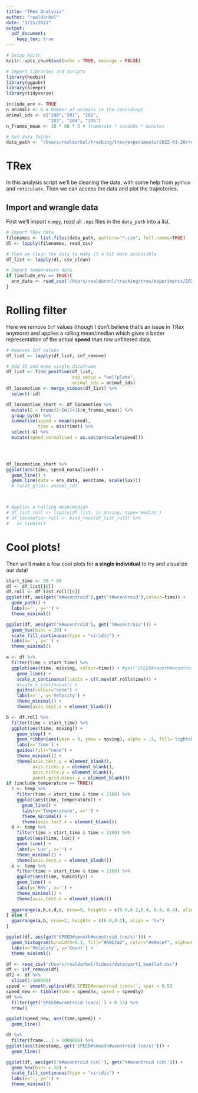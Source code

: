 ```yaml
---
title: "TRex Analysis"
author: "roaldarbol"
date: "3/25/2021"
output: 
  pdf_document:
    keep_tex: true
---
```

```r

# Setup knitr
knitr::opts_chunk$set(echo = TRUE, message = FALSE)

# Import libraries and scripts
library(hexbin)
library(ggpubr)
library(sleepr)
library(tidyverse)

include_env <- TRUE
n_animals <- 6 # Number of animals in the recordings
animal_ids <- c("200","201", "202", 
                "203", "204", "205")
n_frames_mean <- 30 * 60 * 5 # framerate * seconds * minutes

# Set data folder
data_path <- "/Users/roaldarbol/tracking/trex/experiments/2022-01-20/results/data"
```

# TRex
In this analysis script we'll be cleaning the data, with some help from `python` and `reticulate`. Then we can access the data and plot the trajectories.

## Import and wrangle data
First we'll import `numpy`, read all `.npz` files in the `data_path` into a list.


```r
# Import TRex data
filenames <- list.files(data_path, pattern="*.csv", full.names=TRUE)
dl <- lapply(filenames, read_csv)

# Then we clean the data to make it a bit more accessible
df_list <- lapply(dl, csv_clean)

# Import temperature data
if (include_env == TRUE){
  env_data <- read_csv('/Users/roaldarbol/tracking/trex/experiments/2022-01-20/environmental_data/2022-01-20_16.37.19.csv')
}

```

# Rolling filter
Here we remove `Inf` values (though I don't believe that's an issue in TRex anymore) and applies a rolling mean/median which gives a better representation of the actual **speed** than raw unfiltered data.

```r
# Removes Inf values
df_list <- lapply(df_list, inf_remove)

# Add ID and make single dataframe
df_list <- find_position(df_list, 
                         exp_setup = "wellplate", 
                         animal_ids = animal_ids)
df_locomotion <- merge_videos(df_list) %>% 
  select(-id)

df_locomotion_short <- df_locomotion %>%
  mutate(G = trunc(2:(n()+1)/n_frames_mean)) %>% 
  group_by(G) %>% 
  summarise(speed = mean(speed),
            time = min(time)) %>% 
  select(-G) %>% 
  mutate(speed_normalised = as.vector(scale(speed)))
  



df_locomotion_short %>% 
ggplot(aes(time, speed_normalised)) +
  geom_line() +
  geom_line(data = env_data, aes(time, scale(lux))) 
  # facet_grid(~ animal_id)



# Applies a rolling mean/median
# df_list_roll <- lapply(df_list, is_moving, type='median')
# df_locomotion_roll <- bind_rows(df_list_roll) %>% 
#   as_tibble()
```


# Cool plots!
Then we'll make a few cool plots for **a single individual** to try and visualize our data!

```r
start_time <- 30 * 60
df <- df_list[[6]]
df.roll <- df_list.roll[[6]]
ggplot(df, aes(get("X#wcentroid"),get('Y#wcentroid'),colour=time)) + 
  geom_path() +
  labs(x='', y='') +
  theme_minimal()

ggplot(df, aes(get('X#wcentroid'), get('Y#wcentroid'))) +
  geom_hex(bins = 20) +
  scale_fill_continuous(type = "viridis") +
  labs(x='', y='') +
  theme_minimal()

a <- df %>%
  filter(time > start_time) %>% 
  ggplot(aes(time, missing, colour=time)) + #get('SPEED#smooth#wcentroid'), colour=time)) +
    geom_line() + 
    scale_x_continuous(limits = c(0,max(df.roll$time))) +
    #scale_x_continuous() +
    guides(colour="none") +
    labs(x='', y='Velocity') +
    theme_minimal() +
    theme(axis.text.x = element_blank())

b <- df.roll %>% 
  filter(time > start_time) %>% 
  ggplot(aes(time, moving)) +
    geom_step() +
    geom_ribbon(aes(ymin = 0, ymax = moving), alpha = .5, fill='lightskyblue') +
    labs(x='Time') +
    guides(fill="none") +
    theme_minimal() +
    theme(axis.text.y = element_blank(),
          axis.ticks.y = element_blank(),
          axis.title.y = element_blank(),
          panel.grid.minor.y = element_blank())
if (include_temperature == TRUE){
  c <- temp %>%
    filter(time > start_time & time < 2160) %>%
    ggplot(aes(time, temperature)) +
      geom_line() +
      labs(y='Temperature', x='') +
      theme_minimal() +
      theme(axis.text.x = element_blank())
  d <- temp %>%
    filter(time > start_time & time < 2160) %>%
    ggplot(aes(time, lux)) +
    geom_line() +
    labs(y='Lux', x='') +
    theme_minimal() +
    theme(axis.text.x = element_blank())
  e <- temp %>%
    filter(time > start_time & time < 2160) %>%
    ggplot(aes(time, humidity)) +
    geom_line() +
    labs(y='RH%', x='') +
    theme_minimal() +
    theme(axis.text.x = element_blank())
  
  ggarrange(a,b,c,d,e, nrow=5, heights = c(0.9,0.2,0.4, 0.4, 0.4), align = 'hv')
} else {
  ggarrange(a,b, nrow=2, heights = c(0.9,0.2), align = 'hv')
}

ggplot(df, aes(get('SPEED#smooth#wcentroid (cm/s)'))) +
  geom_histogram(binwidth=0.1, fill="#69b3a2", color="#e9ecef", alpha=0.9) +
  labs(x='Velocity', y='Count') +
  theme_minimal()

```

```r
df <- read_csv('/Users/roaldarbol/Videos/data/part1_beetle4.csv')
df <- inf_remove(df)
df2 <- df %>% 
  slice(1:100000)
speed <- smooth.spline(df$`SPEED#wcentroid (cm/s)`, spar = 0.5)
speed_new <- tibble(time = speed$x, speed = speed$y)
df %>% 
  filter(get('SPEED#wcentroid (cm/s)') < 0.15) %>% 
  nrow()

ggplot(speed_new, aes(time,speed)) +
  geom_line()

df %>% 
  filter(frame...1 > 1000000) %>% 
ggplot(aes(timestamp, get('SPEED#smooth#wcentroid (cm/s)'))) +
  geom_line()

ggplot(df, aes(get('X#wcentroid (cm)'), get('Y#wcentroid (cm)'))) +
  geom_hex(bins = 20) +
  scale_fill_continuous(type = "viridis") +
  labs(x='', y='') +
  theme_minimal()
```

